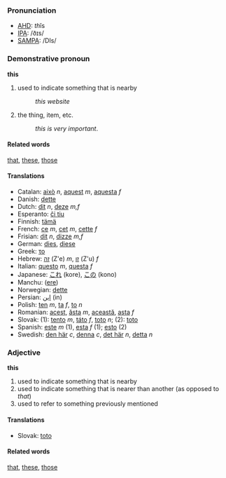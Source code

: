 ===Pronunciation===
*[[w:AHD|AHD]]: <i>th</i>ĭs
*[[w:IPA|IPA]]: /ðɪs/
*[[w:SAMPA|SAMPA]]: /DIs/

===Demonstrative pronoun===

'''this'''

# used to indicate something that is nearby
#:''this website''
# the thing, item, etc.
#: ''this is very important''.


====Related words====
[[that]], [[these]], [[those]]

====Translations====
*Catalan: [[això]] ''n'', [[aquest]] ''m'', [[aquesta]] ''f''
*Danish: [[dette]]
*Dutch: [[dit]] ''n'', [[deze]] ''m,f''
*Esperanto: [[ĉi tiu]]
*Finnish: [[tämä]]
*French: [[ce]] ''m'', [[cet]] ''m'', [[cette]] ''f''
*Frisian: [[dit]] ''n'', [[dizze]] ''m,f''
*German: [[dies]], [[diese]]
*Greek: [[το]]
*Hebrew: [[זה]] (Z'e) ''m'', [[זו]] (Z'u) ''f''
*Italian: [[questo]] ''m'', [[questa]] ''f''
*Japanese: [[これ]] (kore), [[この]] (kono)
*Manchu: ([[ere]])
*Norwegian: [[dette]]
*Persian: [[اين]] (in)
*Polish: [[ten]] ''m'', [[ta]] ''f'', [[to]] ''n''
*Romanian: [[acest]], [[ăsta]] ''m'', [[această]], [[asta]] ''f''
*Slovak: (1): [[tento]] ''m'', [[táto]] ''f'', [[toto]] ''n''; (2): [[toto]]
*Spanish: [[este]] ''m'' (1), [[esta]] ''f'' (1); [[esto]] (2)
*Swedish: [[den här]] ''c'', [[denna]] ''c'', [[det här]] ''n'', [[detta]] ''n''

===Adjective===

'''this'''

# used to indicate something that is nearby
# used to indicate something that is nearer than another (as opposed to ''that'')
# used to refer to something previously mentioned

==== Translations ====
*Slovak: [[toto]]

====Related words====
[[that]], [[these]], [[those]]